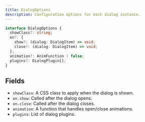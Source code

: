 ```yaml
---
title: DialogOptions
description: Configuration options for each dialog instance.
---
```


```ts
interface DialogOptions {
  showClass?: string;
  on?: {
    show?: (dialog: DialogItem) => void;
    close?: (dialog: DialogItem) => void;
  };
  animation?: AnimFunction | false;
  plugins?: DialogPlugin[];
}
```

## Fields

- `showClass`: A CSS class to apply when the dialog is shown.
- `on.show`: Called after the dialog opens.
- `on.close`: Called after the dialog closes.
- `animation`: A function that handles open/close animations.
- `plugins`: List of dialog plugins.
